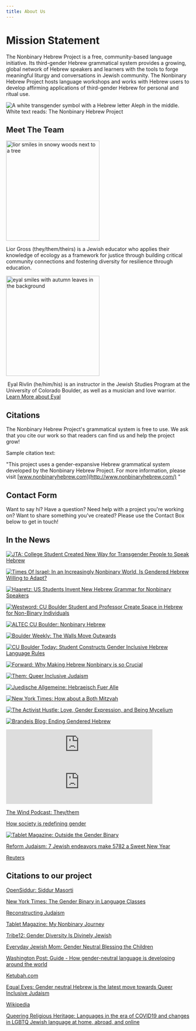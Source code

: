```yaml
---
title: About Us
---
```



# Mission Statement

The Nonbinary Hebrew Project is a free, community-based language initiative. Its third-gender Hebrew grammatical system provides a growing, global network of Hebrew speakers and learners with the tools to forge meaningful liturgy and conversations in Jewish community. The Nonbinary Hebrew Project hosts language workshops and works with Hebrew users to develop affirming applications of third-gender Hebrew for personal and ritual use. 

![A white transgender symbol with a Hebrew letter Aleph in the middle. White text reads: The Nonbinary Hebrew Project](/img/nbhp-logo-1-dark-blue-logo-.png)

## Meet The Team

<img
  src="/img/lior.png"
  alt="lior smiles in snowy woods next to a tree"
  width="255"
  height="274"
/>

Lior Gross (they/them/theirs) is a Jewish educator who applies their knowledge of ecology as a framework
for justice through building critical community connections and fostering diversity
for resilience through education.

<img
  src="/img/eyal.png"
  alt="eyal smiles with autumn leaves in the background"
  width="255"
  height="274"
/>

 Eyal Rivlin (he/him/his) is an instructor in the Jewish Studies Program at the University of
Colorado Boulder, as well as a musician and love warrior. [Learn More about Eyal](https://www.colorado.edu/jewishstudies/faculty-and-staff/faculty/eyal-rivlin)

## Citations

The Nonbinary Hebrew Project's grammatical system is free to use. We ask that you cite our work so that readers can find us and help the project grow! 

Sample citation text:

"This project uses a gender-expansive Hebrew grammatical system developed by the Nonbinary Hebrew Project. For more information, please visit [www.nonbinaryhebrew.com](http://www.nonbinaryhebrew.com/) "

## Contact Form

Want to say hi?
Have a question?
Need help with a project
you're working on?
Want to share something you've created?
Please use the Contact Box below
to get in touch!

<ContactForm />

## In the News

[![JTA: College Student Created New Way for Transgender People to Speak Hebrew](about/image.png)](https://www.jta.org/2018/11/19/life-religion/college-student-created-way-transgender-people-speak-hebrew)

[![Times Of Israel: In an Increasingly Nonbinary World, Is Gendered Hebrew Willing to Adapt?](about/image-3.png)](https://www.timesofisrael.com/in-an-increasingly-nonbinary-world-is-gendered-hebrew-willing-to-adapt/)

[![Haaretz: US Students Invent New Hebrew Grammar for Nonbinary Speakers](about/image-2.png)](https://www.haaretz.com/us-news/u-s-students-invent-new-hebrew-grammar-for-non-binary-speakers-1.6673572)

[![Westword: CU Boulder Student and Professor Create Space in Hebrew for Non-Binary Individuals](about/image-5.png)](https://www.westword.com/news/cu-boulder-student-and-professor-create-space-in-hebrew-for-non-binary-individuals-11062930)

[![ALTEC CU Boulder: Nonbinary Hebrew](about/image-6.png)](https://altec.colorado.edu/sec/express/2018/12/09/nonbinary-hebrew)

[![Boulder Weekly: The Walls Move Outwards](about/image-7.png)](https://www.boulderweekly.com/entertainment/the-walls-move-outwards/)

[![CU Boulder Today: Student Constructs Gender Inclusive Hebrew Language Rules](about/image-8.png)](https://www.colorado.edu/today/2018/12/12/student-constructs-gender-inclusive-hebrew-language-rules)

[![Forward: Why Making Hebrew Nonbinary is so Crucial](about/image-9.png)](https://forward.com/culture/417978/why-making-hebrew-nonbinary-is-so-crucial/)

[![Them: Queer Inclusive Judaism](about/image-10.png)](https://www.them.us/story/queer-inclusive-judaism)

[![Juedische Allgemeine: Hebraeisch Fuer Alle](about/image-12.png)](https://www.juedische-allgemeine.de/juedische-welt/hebraeisch-fuer-alle/)

[![New York Times: How about a Both Mitzvah](about/image-13.png)](https://www.nytimes.com/2019/03/27/style/gender-fluid-bar-bat-mitzvah.html)

[![The Activist Hustle: Love, Gender Expression, and Being Mycelium](about/image-14.png)](https://anchor.fm/the-activist-hustle/episodes/Episode-3--Love--Gender-Expression--and-Being-Mycelium-e3cc85)

[![Brandeis Blog: Ending Gendered Hebrew](about/image-15.png)](https://www.brandeis.edu/hbi/blog/2019/0729-ending.html)

<iframe
  src="https://creators.spotify.com/pod/show/the-activist-hustle/embed/episodes/Episode-3--Love--Gender-Expression--and-Being-Mycelium-e3cc85/a-abaj1u"
  height="102px"
  width="400px"
  frameborder="0"
  scrolling="no"
></iframe>

<iframe
  src="https://creators.spotify.com/pod/show/dearqueers/embed/episodes/Dear-Judaism-with-Lior-Gross--Eyal-Rivlin-from-The-Nonbinary-Hebrew-Project-ememnh/a-a3rag18"
  height="102px"
  width="400px"
  frameborder="0"
  scrolling="no"
></iframe>

[The Wind Podcast: They/them](https://thewind.org/episodes/theythem)

[How society is redefining gender](https://www.colorado.edu/today/2019/07/22/transcript-how-society-redefining-gender)

[![Tablet Magazine: Outside the Gender Binary](about/image-16.png)](https://www.tabletmag.com/sections/community/articles/outside-the-gender-binary)

[Reform Judaism: 7 Jewish endeavors make 5782 a Sweet New Year](https://reformjudaism.org/blog/7-jewish-endeavors-make-5782-sweet-new-year)

[Reuters](https://www.reuters.com/graphics/GENDER-LANGUAGE/LGBT/mopanqoelva/)

## Citations to our project

[OpenSiddur: Siddur Masorti](https://opensiddur.org/compilations/liturgical/siddurim/weekday-siddur/siddur-masorti-2019/)

[New York Times: The Gender Binary in Language Classes](https://www.nytimes.com/2021/09/01/crosswords/gender-language-nonbinary.html)

[Reconstructing Judaism](https://evolve.reconstructingjudaism.org/pronouns/#disqus_thread)

[Tablet Magazine: My Nonbinary Journey](https://www.tabletmag.com/sections/community/articles/my-nonbinary-journey)

[Tribe12: Gender Diversity Is Divinely Jewish](https://tribe12.org/2021/05/17/gender-diversity-is-divinely-jewish/)

[Everyday Jewish Mom: Gender Neutral Blessing the Children](https://everydayjewishmom.com/2021/06/08/blessing-the-children-gender-neutral/)

[Washington Post: Guide - How gender-neutral language is developing around the world](https://www.washingtonpost.com/world/2019/12/15/guide-how-gender-neutral-language-is-developing-around-world/)

[Ketubah.com](https://ketubah.com/introducing-non-binary-ketubah-texts/)

[Equal Eyes: Gender neutral Hebrew is the latest move towards Queer Inclusive Judaism](https://equal-eyes.org/database/2019/3/2/gender-neutral-hebrew-is-the-latest-move-towards-queer-inclusive-judaism)

[Wikipedia](https://en.wikipedia.org/wiki/Gender_neutrality_in_languages_with_grammatical_gender#Hebrew)

[Queering Religious Heritage: Languages in the era of COVID19 and changes in LGBTQ Jewish language at home, abroad, and online](https://aftercovid.rice.edu/abstract-queering-religious-heritage-languages-in-the-era-of-covid-19-changes-in-lgbtq-jewish-language-at-home-abroad-and-online/)
